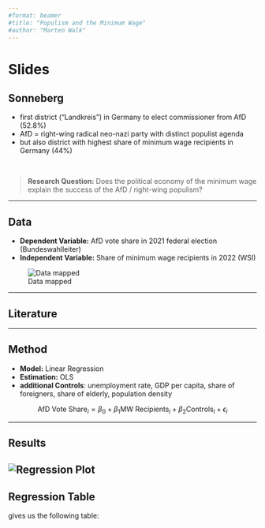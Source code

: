 ```yaml
---
#format: beamer
#title: "Populism and the Minimum Wage"
#author: "Marten Walk"
---
```

# Slides

## Sonneberg

- first district ("Landkreis") in Germany to elect commissioner from AfD (52.8%)
- AfD = right-wing radical neo-nazi party with distinct populist agenda
- but also district with highest share of minimum wage recipients in Germany (44%)

\

> **Research Question:** 
> Does the political economy of the minimum wage explain the success of the AfD /
right-wing populism?

---

## Data

- **Dependent Variable:** AfD vote share in 2021 federal election (Bundeswahlleiter)
- **Independent Variable:** Share of minimum wage recipients in 2022 (WSI)

![Data mapped](images/maps.png)

---

## Literature

---

## Method

- **Model:** Linear Regression
- **Estimation:** OLS
- **additional Controls**: unemployment rate, GDP per capita, share of foreigners, share of elderly, population density

$$
\text{AfD Vote Share}_{i} = \beta_0 + \beta_1 \text{MW Recipients}_{i} + \beta_2 \text{Controls}_{i} + \epsilon_{i}
$$

---

## Results

![Regression Plot](images/plot_basic.png)
---

## Regression Table

gives us the following table:


